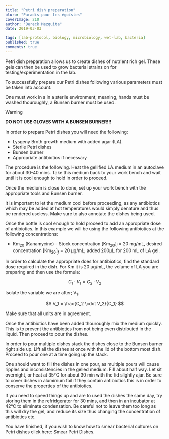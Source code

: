 ```yaml
---
title: "Petri dish preperation"
blurb: "Paradis pour les égoïstes"
coverImage: 210
author: "Dereck Mezquita"
date: 2019-03-03

tags: [lab-protocol, biology, microbiology, wet-lab, bacteria]
published: true
comments: true
---
```


Petri dish preparation allows us to create dishes of nutrient rich gel. These gels can then be used to grow bacterial strains on for testing/experimentation in the lab.

To successfully prepare our Petri dishes following various parameters must be taken into account.

One must work in a in a sterile environment; meaning, hands must be washed thouroughly, a Bunsen burner must be used.

> [!WARNING]
> **DO NOT USE GLOVES WITH A BUNSEN BURNER!!!**

In order to prepare Petri dishes you will need the following:

- Lysgeny Broth growth medium with added agar (LA).
- Sterile Petri dishes
- Bunsen burner
- Appropriate antibiotics</a> if necessary

The procedure is the following. Heat the gellified LA medium in an autoclave for about 30-40 mins. Take this medium back to your work bench and wait until it is cool enough to hold in order to proceed.

Once the medium is close to done, set up your work bench with the appropriate tools and Bunsen burner.

It is important to let the medium cool before proceeding, as any antibiotics</a> which may be added at hot temperatures would simply denature and thus be rendered useless. Make sure to also annotate the dishes being used.

Once the bottle is cool enough to hold proceed to add an appropriate dose of antibiotics</a>. In this example we will be using the following antibiotics at the following concentrations:

- Km<sub>20</sub> (Kanamycine) - Stock concentration [Km<sub>20</sub>]<sub>*i*</sub> = 20 mg/mL, desired concentration [Km<sub>20</sub>]<sub>*f*</sub> = 20 &mu;g/mL; added 200&mu;L for 200 mL of LA gel.

In order to calculate the appropriate does for antibiotics, find the standard dose required in the dish. For Km it is 20 &mu;g/mL, the volume of LA you are preparing and then use the formula:

$$
    C_1 \cdot V_1 = C_2 \cdot V_2
$$

Isolate the variable we are after; V<sub>1</sub>.

$$
    V_1 = \frac{C_2 \cdot V_2}{C_1}
$$

Make sure that all units are in agreement.

Once the antibiotics have been added thouroughly mix the medium quickly. This is to prevent the antibiotics from not being even distributed in the liquid. Then proceed to pour the dishes. 

In order to pour multiple dishes stack the dishes close to the Bunsen burner right side up. Lift all the dishes at once with the lid of the bottom most dish. Proceed to pour one at a time going up the stack.

One should want to fill the dishes in one pour, as multiple pours will cause ripples and inconsistencies in the gelled medium. Fill about half way. Let sit overnight, or heat at 35&deg;C for about 30 min with the lid slightly ajar. Be sure to cover dishes in aluminium foil if they contain antibiotics this is in order to conserve the properties of the antibiotics.

If you need to speed things up and are to used the dishes the same day, try storing them in the refridgerator for 30 mins, and then in an incubator at 42&deg;C to eliminate condensation. Be careful not to leave them too long as this will dry the gel, and reduce its size thus changing the concentration of antibiotics etc.

You have finished, if you wish to know how to smear bacterial cultures on Petri dishes click here: Smear Petri Dishes.